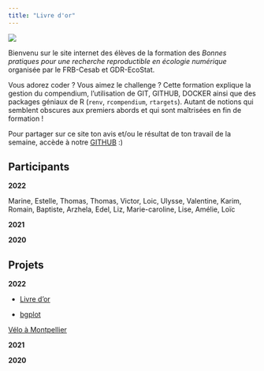 ```yaml
---
title: "Livre d'or"
---
```


![](data/logo_tout_fondvert.png){fig-align="center"}

Bienvenu sur le site internet des élèves de la formation des *Bonnes pratiques pour une recherche reproductible en écologie numérique* organisée par le FRB-Cesab et GDR-EcoStat.

Vous adorez coder ? Vous aimez le challenge ? Cette formation explique la gestion du compendium, l'utilisation de GIT, GITHUB, DOCKER ainsi que des packages géniaux de R (`renv`, `rcompendium`, `rtargets`). Autant de notions qui semblent obscures aux premiers abords et qui sont maîtrisées en fin de formation !

Pour partager sur ce site ton avis et/ou le résultat de ton travail de la semaine, accède à notre [GITHUB](https://github.com/marinebnt/livretdor) :)

::: {.callout-note icon="false"}
## Participants

**2022**

Marine, Estelle, Thomas, Thomas, Victor, Loic, Ulysse, Valentine, Karim, Romain, Baptiste, Arzhela, Edel, Liz, Marie-caroline, Lise, Amélie, Loïc

**2021**

**2020**
:::

::: {.callout-note icon="false"}
## Projets

**2022**

- [Livre d'or](https://github.com/marinebnt/livretdor)

- [bgplot](https://github.com/victorleitejardim/bgplot)

[Vélo à Montpellier](https://github.com/valentine-fleure/VeloMtp)

**2021**

**2020**
:::
